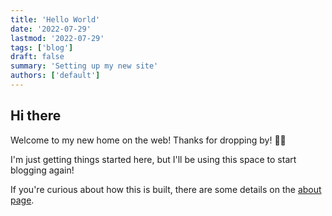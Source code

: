 ```yaml
---
title: 'Hello World'
date: '2022-07-29'
lastmod: '2022-07-29'
tags: ['blog']
draft: false
summary: 'Setting up my new site'
authors: ['default']
---
```


## Hi there

Welcome to my new home on the web! Thanks for dropping by! 👋🏼

I'm just getting things started here, but I'll be using this space to start blogging again!

If you're curious about how this is built, there are some details on the [about page](/about).
